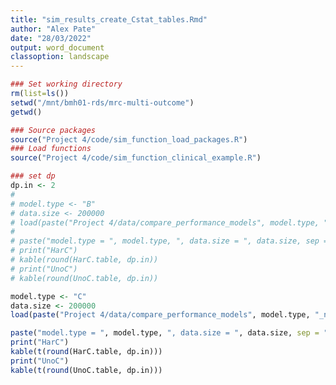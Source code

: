 ```yaml
---
title: "sim_results_create_Cstat_tables.Rmd"
author: "Alex Pate"
date: "28/03/2022"
output: word_document
classoption: landscape
---
```


```r
### Set working directory
rm(list=ls())
setwd("/mnt/bmh01-rds/mrc-multi-outcome")
getwd()

### Source packages
source("Project 4/code/sim_function_load_packages.R")
### Load functions
source("Project 4/code/sim_function_clinical_example.R")

### set dp
dp.in <- 2
# 
# model.type <- "B"
# data.size <- 200000
# load(paste("Project 4/data/compare_performance_models", model.type, "_n", data.size, ".RData", sep = ""))
# 
# paste("model.type = ", model.type, ", data.size = ", data.size, sep = "")
# print("HarC")
# kable(round(HarC.table, dp.in))
# print("UnoC")
# kable(round(UnoC.table, dp.in))

model.type <- "C"
data.size <- 200000
load(paste("Project 4/data/compare_performance_models", model.type, "_n", data.size, ".RData", sep = ""))

paste("model.type = ", model.type, ", data.size = ", data.size, sep = "")
print("HarC")
kable(t(round(HarC.table, dp.in)))
print("UnoC")
kable(t(round(UnoC.table, dp.in)))
```
